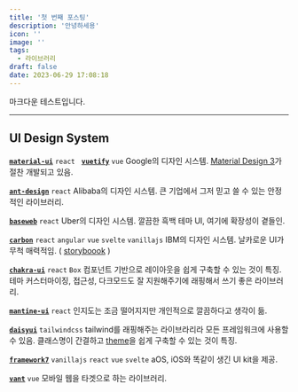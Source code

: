 ```yaml
---
title: '첫 번째 포스팅'
description: '안녕하세용'
icon: ''
image: ''
tags:
  - 라이브러리
draft: false
date: 2023-06-29 17:08:18
---
```


마크다운 테스트입니다.

---

## UI Design System

[**`material-ui`**](https://github.com/mui/material-ui) `react` &nbsp; [**`vuetify`**](https://github.com/vuetifyjs/vuetify) `vue`
Google의 디자인 시스템.
[Material Design 3](https://m3.material.io/develop/web)가 절찬 개발되고 있음.

[**`ant-design`**](https://github.com/ant-design/ant-design) `react`
Alibaba의 디자인 시스템.
큰 기업에서 그저 믿고 쓸 수 있는 안정적인 라이브러리.

[**`baseweb`**](https://github.com/uber/baseweb) `react`
Uber의 디자인 시스템.
깔끔한 흑백 테마 UI, 여기에 확장성이 곁들인.

[**`carbon`**](https://github.com/carbon-design-system/carbon) `react` `angular` `vue` `svelte` `vanillajs`
IBM의 디자인 시스템.
날카로운 UI가 무척 매력적임. ( [storyboook](https://react.carbondesignsystem.com/?path=/story/getting-started-welcome--welcome) )

[**`chakra-ui`**](https://github.com/chakra-ui/chakra-ui) `react`
`Box` 컴포넌트 기반으로 레이아웃을 쉽게 구축할 수 있는 것이 특징.
테마 커스터마이징, 접근성, 다크모드도 잘 지원해주기에 래핑해서 쓰기 좋은 라이브러리.

[**`mantine-ui`**](https://github.com/mantinedev/ui.mantine.dev) `react`
인지도는 조금 떨어지지만 개인적으로 깔끔하다고 생각이 듦.

[**`daisyui`**](https://github.com/saadeghi/daisyui) `tailwindcss`
tailwind를 래핑해주는 라이브라리라 모든 프레임워크에 사용할 수 있음.
클래스명이 간결하고 [theme](https://daisyui.com/docs/themes/)을 쉽게 구축할 수 있는 것이 특징.

[**`framework7`**](https://github.com/framework7io/framework7) `vanillajs` `react` `vue` `svelte`
aOS, iOS와 똑같이 생긴 UI kit을 제공.

[**`vant`**](https://github.com/youzan/vant) `vue`
모바일 웹을 타겟으로 하는 라이브러리.
